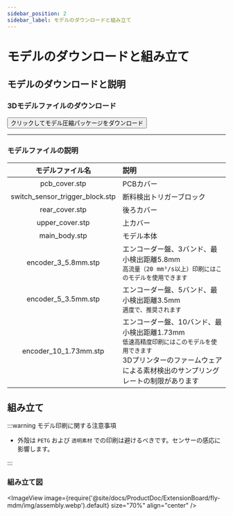 ```yaml
---
sidebar_position: 2
sidebar_label: モデルのダウンロードと組み立て
---
```


# モデルのダウンロードと組み立て

## モデルのダウンロードと説明

### 3Dモデルファイルのダウンロード

<Button variant="contained" disableElevation component="a" rel="noopener" href="http://cdn.mellow.klipper.cn/STEP/MDM-filament_sensor.zip">クリックしてモデル圧縮パッケージをダウンロード</Button>

----

### モデルファイルの説明

| モデルファイル名 | 説明 |
| :---: | :--- |
| pcb_cover.stp | PCBカバー |
| switch_sensor_trigger_block.stp | 断料検出トリガーブロック |
| rear_cover.stp | 後ろカバー |
| upper_cover.stp | 上カバー |
| main_body.stp | モデル本体 |
| encoder_3_5.8mm.stp | エンコーダー盤、3バンド、最小検出距離5.8mm <br/> `高流量（20 mm³/s以上）印刷にはこのモデルを使用できます` |
| encoder_5_3.5mm.stp | エンコーダー盤、5バンド、最小検出距離3.5mm <br/> `適度で、推奨されます` |
| encoder_10_1.73mm.stp | エンコーダー盤、10バンド、最小検出距離1.73mm <br/> `低速高精度印刷にはこのモデルを使用できます` <br/> 3Dプリンターのファームウェアによる素材検出のサンプリングレートの制限があります |

## 組み立て

:::warning モデル印刷に関する注意事項

- 外殻は `PETG` および `透明素材` での印刷は避けるべきです。センサーの感応に影響します。

:::

### 組み立て図

<ImageView image={require('@site/docs/ProductDoc/ExtensionBoard/fly-mdm/img/assembly.webp').default} size="70%" align="center" />
